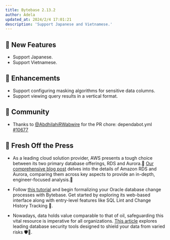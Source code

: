 ```yaml
---
title: Bytebase 2.13.2
author: Adela
updated_at: 2024/2/4 17:01:21
description: 'Support Japanese and Vietnamese.'
---
```



## 🚀 New Features

- Support Japanese.
- Support Vietnamese.

## 🎄 Enhancements

- Support configuring masking algorithms for sensitive data columns.
- Support viewing query results in a vertical format.

## 🎠 Community

- Thanks to [@AbdhilahiRWabwire](https://github.com/AbdhilahiRWabwire) for the PR chore: dependabot.yml [#10677](https://github.com/bytebase/bytebase/pull/10677)

## 📰 Fresh Off the Press

- As a leading cloud solution provider, AWS presents a tough choice between its two primary database offerings, RDS and Aurora.🤯 [Our comprehensive blog post](/blog/aurora-vs-rds/) delves into the details of Amazon RDS and Aurora, comparing them across key aspects to provide an in-depth, engineer-focused analysis.🤩

- Follow [this tutorial](/tutorials/database-change-management-with-oracle/) and begin formalizing your Oracle database change processes with Bytebase. Get started by exploring its web-based interface along with entry-level features like SQL Lint and Change History Tracking 👋.

- Nowadays, data holds value comparable to that of oil, safeguarding this vital resource is imperative for all organizations. [This article](/blog/top-database-security-tools/) explores leading database security tools designed to shield your data from varied risks 🛡️👹.

<InstallUpgrade />
